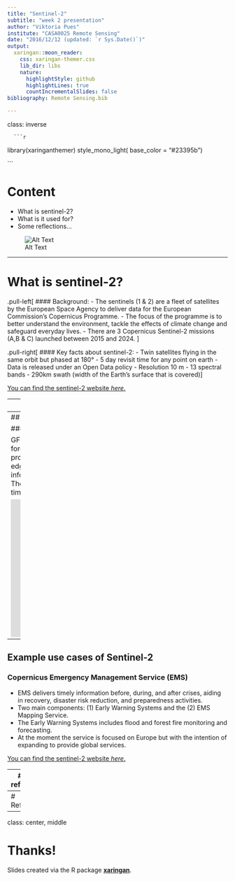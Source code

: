 ```yaml
---
title: "Sentinel-2"
subtitle: "week 2 presentation"
author: "Viktoria Pues"
institute: "CASA0025 Remote Sensing"
date: "2016/12/12 (updated: `r Sys.Date()`)"
output:
  xaringan::moon_reader:
    css: xaringan-themer.css
    lib_dir: libs
    nature:
      highlightStyle: github
      highlightLines: true
      countIncrementalSlides: false
bibliography: Remote Sensing.bib

---
```

class: inverse

      ```r
library(xaringanthemer)
style_mono_light(
  base_color = "#23395b")
  
```

# Content 
- What is sentinel-2?
- What is it used for?
- Some reflections... 

![Alt Text](https://www.esa.int/eologos/images/sentinel-2.jpg)

---

# What is sentinel-2?

.pull-left[
#### Background: 
  - The sentinels (1 & 2) are a fleet of satellites by the European Space Agency to deliver data for the European Commission’s Copernicus Programme.
- The focus of the programme is to better understand the environment, tackle the effects of climate change and safeguard everyday lives. 
- There are 3 Copernicus Sentinel-2 missions (A,B & C) launched between 2015 and 2024. 
]

.pull-right[
  #### Key facts about sentinel-2: 
- Twin satellites flying in the same orbit but phased at 180°
- 5 day revisit time for any point on earth 
- Data is released under an Open Data policy
- Resolution 10 m 
- 13 spectral bands
- 290km swath (width of the Earth's surface that is covered)
]

[You can find the sentinel-2 website *here*.](https://www.esa.int/Applications/Observing_the_Earth/Copernicus/Sentinel-2)

---
# How is sentinel-2 data used? 

Sentinel-2 data is often used for environmental and climate change monitoring. Some examples incldue: 
- Agricultural applications such as crop monitoring and management, 
- Vegetation and forest monitoring, e.g. leaf area index, chlorophyll concentration, and carbon mass estimations, 
- Monitoring land cover change for environmental monitoring, e.g. to dedect deforestation, 
- Observation of coastal zones, e.g. for marine environmental monitoring, coastal zone mapping, 
- Glacier monitoring, e.g., ice extent and snow cover mapping, 
- Disaster risk monitoring and damage assessment. 

---
## Example use cases of Sentinel-2 

#### Global Forest Watch (GFW)

GFW is a non profit organisation dedicated to protecting the world's forests, e.g. against fires aand deforestation. It is an online platform that provides data and tools for monitoring forests. By harnessing cutting-edge technology, GFW allows anyone to access near real-time information about where and how forests are changing around the world. The plotform uses sentinel-2 imagery to show changes in forest over time. Check out the video to learn more. 

<iframe width="560" height="315" src="https://www.youtube.com/embed/lTG-0brb98I?si=NdbhFndvU2o4r3K2" title="YouTube video player" frameborder="0" allow="accelerometer; autoplay; clipboard-write; encrypted-media; gyroscope; picture-in-picture; web-share" allowfullscreen></iframe>

---
## Example use cases of Sentinel-2 
### Copernicus Emergency Management Service (EMS)

- EMS delivers timely information before, during, and after crises, aiding in recovery, disaster risk reduction, and preparedness activities. 
- Two main components: (1) Early Warning Systems and the (2) EMS Mapping Service. 
- The Early Warning Systems includes flood and forest fire monitoring and forecasting. 
- At the moment the service is focused on Europe but with the intention of expanding to provide global services. 

[You can find the sentinel-2 website *here*.](hhttps://emergency.copernicus.eu/)

---
# Some reflection... 

... from the perspective of the development and humanitarian sector: 
- Sentinel-2 data have the potential to be used in the international development and humanitarian context due to its open data policy. This makes it a cost effective tool for dyagnostics and impact monitoring. 
- It seems to be highly relevant for issues related to environment and climate change. However, one shortcoming is that it does not have thermal infrared bands, which means that it cannot  be used to measure temperature.This is one of the advantages of Landsat 8 (NASA) over Sentinel-2 (European Space Agency)
- There seems to be limitations in urban environments due to its spatial resolution, which is not sufficient to resolve heterogeneous urban landscapes increasing the probability for misslabeling urban land covers. 
- However, for cities that have very limited to no data, a high level urban land cover classification based on sentinel-2 data may be a great first step towards better understanding the urban fabric and typoligies.
- I wonder if there are other free satelites that have a higher resolution and that can be better used for urban environments? 
@prakashOpenEarthObservations2020


---
# References



---

class: center, middle

# Thanks!

Slides created via the R package [**xaringan**](https://github.com/yihui/xaringan).

